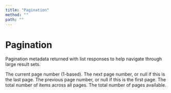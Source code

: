 ```yaml
---
title: "Pagination"
method: ""
path: ""
---
```


# Pagination

Pagination metadata returned with list responses to help navigate through large result sets.

<Model>
    <ModelProperty name="current" type="integer">
        The current page number (1-based).
    </ModelProperty>
    <ModelProperty name="next" type="integer | null">
        The next page number, or null if this is the last page.
    </ModelProperty>
    <ModelProperty name="prev" type="integer | null">
        The previous page number, or null if this is the first page.
    </ModelProperty>
    <ModelProperty name="count" type="integer">
        The total number of items across all pages.
    </ModelProperty>
    <ModelProperty name="pages" type="integer">
        The total number of pages available.
    </ModelProperty>
</Model>
